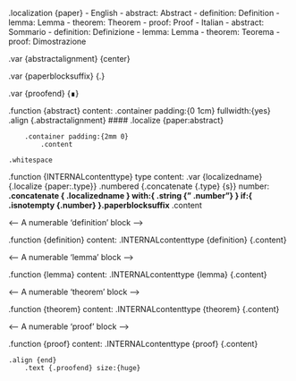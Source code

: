 .localization {paper}
    - English
        - abstract: Abstract
        - definition: Definition
        - lemma: Lemma
        - theorem: Theorem
        - proof: Proof
    - Italian
        - abstract: Sommario
        - definition: Definizione
        - lemma: Lemma
        - theorem: Teorema
        - proof: Dimostrazione

<!-- Alignment of the 'Abstract' title, relative to its body content -->

.var {abstractalignment} {center}

<!-- The suffix that follows the title of a block, e.g. "Definition", "Lemma", ... -->

.var {paperblocksuffix} {\.}

<!-- Content at the end of a proof block -->

.var {proofend} {∎}

<!-- An 'abstract' block -->

.function {abstract}
    content:
    .container padding:{0 1cm} fullwidth:{yes}
        .align {.abstractalignment}
            #### .localize {paper:abstract}

        .container padding:{2mm 0}
            .content

    .whitespace

<!-- Internal helper that builds a titled numerable block -->

.function {INTERNALcontenttype}
    type content:
    .var {localizedname} {.localize {paper:.type}}
    .numbered {.concatenate {.type} {s}}
        number:
        **.concatenate {
            .localizedname
          } with:{
            .string {" .number"}
          } if:{
            .isnotempty {.number}
          }.paperblocksuffix** .content

<-- A numerable 'definition' block -->

.function {definition}
    content:
    .INTERNALcontenttype {definition} {.content}

<-- A numerable 'lemma' block -->

.function {lemma}
    content:
    .INTERNALcontenttype {lemma} {.content}

<-- A numerable 'theorem' block -->

.function {theorem}
    content:
    .INTERNALcontenttype {theorem} {.content}

<-- A numerable 'proof' block -->

.function {proof}
    content:
    .INTERNALcontenttype {proof} {.content}

    .align {end}
        .text {.proofend} size:{huge}